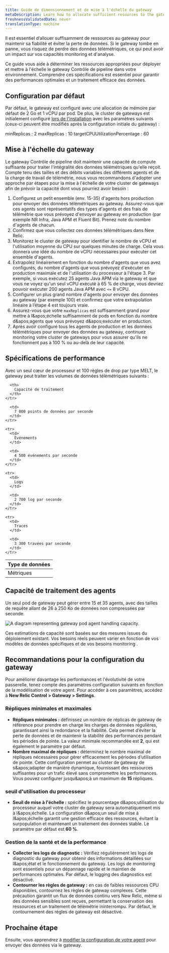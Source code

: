 ```yaml
---
title: Guide de dimensionnement et de mise à l'échelle du gateway
metaDescription: Learn how to allocate sufficient resources to the gateway to maintain its reliability.
freshnessValidatedDate: never
translationType: machine
---
```


Il est essentiel d’allouer suffisamment de ressources au gateway pour maintenir sa fiabilité et éviter la perte de données. Si le gateway tombe en panne, vous risquez de perdre des données télémétriques, ce qui peut avoir un impact sur vos capacités monitoring et d&apos;analyse.

Ce guide vous aide à déterminer les ressources appropriées pour déployer et mettre à l&apos;échelle le gateway Contrôle de pipeline dans votre environnement. Comprendre ces spécifications est essentiel pour garantir des performances optimales et un traitement efficace des données.

## Configuration par défaut

Par défaut, le gateway est configuré avec une allocation de mémoire par défaut de 2 Go et 1 vCPU par pod. De plus, le cluster de gateways est initialement configuré [lors de l&apos;installation](/docs/pipeline-control/set-up-and-deploy-pipeline-control#set-up-gateway) avec les paramètres suivants (ceux-ci peuvent être modifiés après la configuration initiale du gateway) :

minReplicas : 2 maxReplicas : 10 targetCPUUtilizationPercentage : 60

## Mise à l&apos;échelle du gateway

Le gateway Contrôle de pipeline doit maintenir une capacité de compute suffisante pour traiter l&apos;intégralité des données télémétriques qu&apos;elle reçoit. Compte tenu des tailles et des débits variables des différents agents et de la charge de travail de télémétrie, nous vous recommandons d&apos;adopter une approche par étapes pour la mise à l&apos;échelle de votre cluster de gateways afin de prévoir la capacité dont vous pourriez avoir besoin :

1. Configurez un petit ensemble (env. 15-35) d&apos;agents hors production pour envoyer des données télémétriques au gateway. Assurez-vous que ces agents sont représentatifs des types d&apos;agents et des frais de télémétrie que vous prévoyez d&apos;envoyer au gateway en production (par exemple NR Infra, Java APM et Fluent Bit). Prenez note du nombre d&apos;agents de chacun.
2. Confirmez que vous collectez ces données télémétriques dans New Relic.
3. Monitorez le cluster de gateway pour identifier le nombre de vCPU et l&apos;utilisation moyenne du CPU sur quelques minutes de charge. Cela vous donnera une idée du nombre de vCPU nécessaires pour exécuter cet ensemble d&apos;agents.
4. Extrapolez linéairement en fonction du nombre d&apos;agents que vous avez configurés, du nombre d&apos;agents que vous prévoyez d&apos;exécuter en production maximale et de l&apos;utilisation du processeur à l&apos;étape 3. Par exemple, si vous exécutez 25 agents Java APM via le gateway et que vous ne voyez qu&apos;un seul vCPU exécuté à 65 % de charge, vous devriez pouvoir exécuter 200 agents Java APM avec `<=` 8 vCPU.
5. Configurer un plus grand nombre d&apos;agents pour envoyer des données au gateway (par exemple 100) et confirmez que votre extrapolation linéaire à l’étape 4 est toujours vraie.
6. Assurez-vous que votre `maxReplicas` est suffisamment grand pour mettre à l&amp;apos;échelle suffisamment de pods en fonction du nombre d&amp;apos;agents que vous prévoyez d&amp;apos;exécuter en production.
7. Après avoir configuré tous les agents de production et les données télémétriques pour envoyer des données au gateway, continuez monitoring votre cluster de gateways pour vous assurer qu&apos;ils ne fonctionnent pas à 100 % ou au-delà de leur capacité.

## Spécifications de performance

Avec un seul cœur de processeur et 100 règles de drop par type MELT, le gateway peut traiter les volumes de données télémétriques suivants :

<table>
  <thead>
    <tr>
      <th>
        Type de données
      </th>

      <th>
        Capacité de traitement
      </th>
    </tr>
  </thead>

  <tbody>
    <tr>
      <td>
        Métriques
      </td>

      <td>
        7 000 points de données par seconde
      </td>
    </tr>

    <tr>
      <td>
        Événements
      </td>

      <td>
        4 500 événements par seconde
      </td>
    </tr>

    <tr>
      <td>
        Logs
      </td>

      <td>
        2 700 log par seconde
      </td>
    </tr>

    <tr>
      <td>
        Traces
      </td>

      <td>
        3 300 travées par seconde
      </td>
    </tr>
  </tbody>
</table>

## Capacité de traitement des agents

Un seul pod de gateway peut gérer entre 15 et 35 agents, avec des tailles de requête allant de 26 à 250 Ko de données non compressées par seconde.

<img title="Agent handling capacity" alt="A diagram representing gateway pod agent handling capacity." src="/images/agent-handling-capacity.webp" />

<Callout variant="tip">Ces estimations de capacité sont basées sur des mesures issues du déploiement existant. Vos besoins réels peuvent varier en fonction de vos modèles de données spécifiques et de vos besoins monitoring .</Callout>

## Recommandations pour la configuration du gateway

Pour améliorer davantage les performances et l&apos;évolutivité de votre passerelle, tenez compte des paramètres configuration suivants en fonction de la modélisation de votre agent. Pour accéder à ces paramètres, accédez à **New Relic Control &gt; Gateway &gt; Settings**.

### Répliques minimales et maximales

* **Répliques minimales :** définissez un nombre de réplicas de gateway de référence pour prendre en charge les charges de données régulières, garantissant ainsi la redondance et la fiabilité. Cela permet d’éviter la perte de données et de maintenir la stabilité des performances pendant les périodes de pointe. La valeur minimale recommandée est **2**, qui est également le paramètre par défaut.
* **Nombre maximal de répliques :** déterminez le nombre maximal de répliques nécessaires pour gérer efficacement les périodes d’utilisation de pointe. Cette configuration permet au cluster de gateway de s&amp;apos;adapter de manière dynamique, fournissant des ressources suffisantes pour un trafic élevé sans compromettre les performances. Vous pouvez configurer jusqu&amp;apos;à un maximum de **15** répliques.

### seuil d&apos;utilisation du processeur

* **Seuil de mise à l&apos;échelle :** spécifiez le pourcentage d&amp;apos;utilisation du processeur auquel votre cluster de gateway sera automatiquement mis à l&amp;apos;échelle. La configuration d&amp;apos;un seuil de mise à l&amp;apos;échelle garantit une gestion efficace des ressources, évitant la surpopulation et maintenant un traitement des données stable. Le paramètre par défaut est **60 %**.

### Gestion de la santé et de la performance

* **Collecter les logs de diagnostic :** Vérifiez régulièrement les logs de diagnostic du gateway pour obtenir des informations détaillées sur l&amp;apos;état et le fonctionnement du gateway. Les logs de monitoring sont essentiels pour un dépannage rapide et le maintien de performances optimales. Par défaut, le logging des diagnostics est désactivé.
* **Contourner les règles de gateway :** en cas de faibles ressources CPU disponibles, contournez les règles de gateway complexes. Cette précaution garantit un flux de données continu vers New Relic, même si des données sensibles sont reçues, permettant la conservation des ressources et un traitement de télémétrie ininterrompu. Par défaut, le contournement des règles de gateway est désactivé.

## Prochaine étape

Ensuite, vous apprendrez à [modifier la configuration de votre agent](/docs/new-relic-control/pipeline-control/modify-agent-configuration) pour envoyer des données via le gateway.